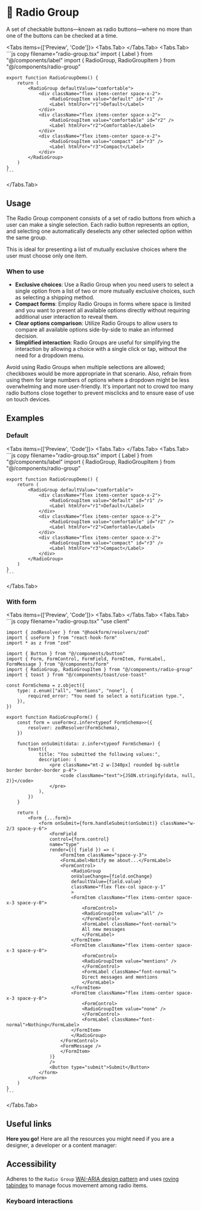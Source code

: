 
# 💠 Radio Group

A set of checkable buttons—known as radio buttons—where no more than one of the buttons can be checked at a time.

<Tabs items={['Preview', 'Code']}>
  <Tabs.Tab>
    <RadioGroupPreview />
  </Tabs.Tab>
  <Tabs.Tab>
    ```js copy filename="radio-group.tsx"
    import { Label } from "@/components/label"
    import { RadioGroup, RadioGroupItem } from "@/components/radio-group"
    
    export function RadioGroupDemo() {
        return (
            <RadioGroup defaultValue="comfortable">
                <div className="flex items-center space-x-2">
                    <RadioGroupItem value="default" id="r1" />
                    <Label htmlFor="r1">Default</Label>
                </div>
                <div className="flex items-center space-x-2">
                    <RadioGroupItem value="comfortable" id="r2" />
                    <Label htmlFor="r2">Comfortable</Label>
                </div>
                <div className="flex items-center space-x-2">
                    <RadioGroupItem value="compact" id="r3" />
                    <Label htmlFor="r3">Compact</Label>
                </div>
            </RadioGroup>
        )
    }
    ```
  </Tabs.Tab>
</Tabs>

## Usage

The Radio Group component consists of a set of radio buttons from which a user can make a single selection. Each radio button represents an option, and selecting one automatically deselects any other selected option within the same group. 

This is ideal for presenting a list of mutually exclusive choices where the user must choose only one item.

### When to use
- **Exclusive choices**: Use a Radio Group when you need users to select a single option from a list of two or more mutually exclusive choices, such as selecting a shipping method.
- **Compact forms**: Employ Radio Groups in forms where space is limited and you want to present all available options directly without requiring additional user interaction to reveal them.
- **Clear options comparison**: Utilize Radio Groups to allow users to compare all available options side-by-side to make an informed decision.
- **Simplified interaction**: Radio Groups are useful for simplifying the interaction by allowing a choice with a single click or tap, without the need for a dropdown menu.

Avoid using Radio Groups when multiple selections are allowed; checkboxes would be more appropriate in that scenario. Also, refrain from using them for large numbers of options where a dropdown might be less overwhelming and more user-friendly. It's important not to crowd too many radio buttons close together to prevent misclicks and to ensure ease of use on touch devices.

## Examples

### Default

<Tabs items={['Preview', 'Code']}>
  <Tabs.Tab>
    <RadioGroupDefault />
  </Tabs.Tab>
  <Tabs.Tab>
    ```js copy filename="radio-group.tsx"
    import { Label } from "@/components/label"
    import { RadioGroup, RadioGroupItem } from "@/components/radio-group"
    
    export function RadioGroupDemo() {
        return (
            <RadioGroup defaultValue="comfortable">
                <div className="flex items-center space-x-2">
                    <RadioGroupItem value="default" id="r1" />
                    <Label htmlFor="r1">Default</Label>
                </div>
                <div className="flex items-center space-x-2">
                    <RadioGroupItem value="comfortable" id="r2" />
                    <Label htmlFor="r2">Comfortable</Label>
                </div>
                <div className="flex items-center space-x-2">
                    <RadioGroupItem value="compact" id="r3" />
                    <Label htmlFor="r3">Compact</Label>
                </div>
            </RadioGroup>
        )
    }
    ```
  </Tabs.Tab>
</Tabs>

### With form

<Tabs items={['Preview', 'Code']}>
  <Tabs.Tab>
    <RadioGroupWithForm />
  </Tabs.Tab>
  <Tabs.Tab>
    ```js copy filename="radio-group.tsx"
    "use client"
 
    import { zodResolver } from "@hookform/resolvers/zod"
    import { useForm } from "react-hook-form"
    import * as z from "zod"
    
    import { Button } from "@/components/button"
    import { Form, FormControl, FormField, FormItem, FormLabel, FormMessage } from "@/components/form"
    import { RadioGroup, RadioGroupItem } from "@/components/radio-group"
    import { toast } from "@/components/toast/use-toast"
    
    const FormSchema = z.object({
        type: z.enum(["all", "mentions", "none"], {
            required_error: "You need to select a notification type.",
        }),
    })
    
    export function RadioGroupForm() {
        const form = useForm<z.infer<typeof FormSchema>>({
            resolver: zodResolver(FormSchema),
        })
        
        function onSubmit(data: z.infer<typeof FormSchema>) {
            toast({
                title: "You submitted the following values:",
                description: (
                    <pre className="mt-2 w-[340px] rounded bg-subtle border border-border p-4">
                        <code className="text">{JSON.stringify(data, null, 2)}</code>
                    </pre>
                ),
            })
        }
    
        return (
            <Form {...form}>
                <form onSubmit={form.handleSubmit(onSubmit)} className="w-2/3 space-y-6">
                    <FormField
                    control={form.control}
                    name="type"
                    render={({ field }) => (
                        <FormItem className="space-y-3">
                        <FormLabel>Notify me about...</FormLabel>
                        <FormControl>
                            <RadioGroup
                            onValueChange={field.onChange}
                            defaultValue={field.value}
                            className="flex flex-col space-y-1"
                            >
                            <FormItem className="flex items-center space-x-3 space-y-0">
                                <FormControl>
                                <RadioGroupItem value="all" />
                                </FormControl>
                                <FormLabel className="font-normal">
                                All new messages
                                </FormLabel>
                            </FormItem>
                            <FormItem className="flex items-center space-x-3 space-y-0">
                                <FormControl>
                                <RadioGroupItem value="mentions" />
                                </FormControl>
                                <FormLabel className="font-normal">
                                Direct messages and mentions
                                </FormLabel>
                            </FormItem>
                            <FormItem className="flex items-center space-x-3 space-y-0">
                                <FormControl>
                                <RadioGroupItem value="none" />
                                </FormControl>
                                <FormLabel className="font-normal">Nothing</FormLabel>
                            </FormItem>
                            </RadioGroup>
                        </FormControl>
                        <FormMessage />
                        </FormItem>
                    )}
                    />
                    <Button type="submit">Submit</Button>
                </form>
            </Form>
        )
    }
    ```
  </Tabs.Tab>
</Tabs>

## Useful links

**Here you go!** Here are all the resources you might need if you are a designer, a developer or a content manager:

<Cards className='mt-8'>
  <Card
    title="🤖 Storybook"
    href="https://www.stories.fusillo.design/?path=/docs/components-radiogroup--documentation"
  />
  <Card
    title="🪄 Figma"
    href="https://www.figma.com/file/acdO58jx9zgGfkKu6htrx2/%F0%9F%94%B5-Fusillo-Design-System?type=design&node-id=540%3A8873&mode=design&t=BNqih1pZMuav038B-1"
  />
  <Card
    title="🐝 API Reference"
    href="https://www.radix-ui.com/primitives/docs/components/radio-group#api-reference"
  />
</Cards>

## Accessibility

Adheres to the `Radio Group` [WAI-ARIA design pattern](https://www.w3.org/WAI/ARIA/apg/patterns/radio/) and uses [roving tabindex](https://www.w3.org/WAI/ARIA/apg/patterns/radio/examples/radio/) to manage focus movement among radio items.

### Keyboard interactions

<AccessibilityTable rows={radioGroupAccessibilityData} />

